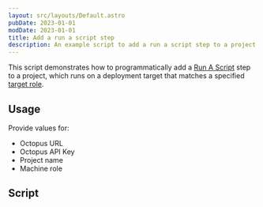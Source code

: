 ```yaml
---
layout: src/layouts/Default.astro
pubDate: 2023-01-01
modDate: 2023-01-01
title: Add a run a script step
description: An example script to add a run a script step to a project.
---
```


This script demonstrates how to programmatically add a [Run A Script](/docs/deployments/custom-scripts/run-a-script-step) step to a project, which runs on a deployment target that matches a specified [target role](/docs/infrastructure/deployment-targets/#target-roles).

## Usage

Provide values for:

- Octopus URL
- Octopus API Key
- Project name
- Machine role

## Script

<CreateScriptStepScripts />
